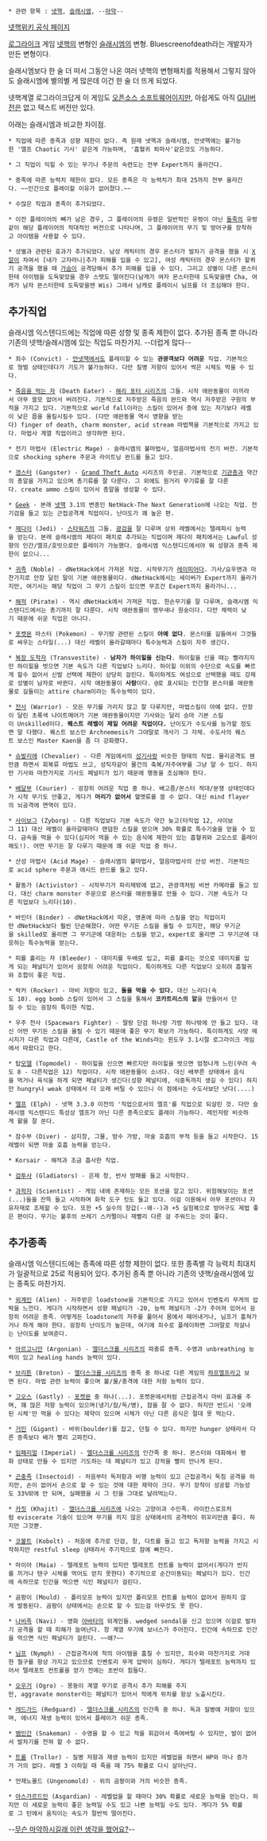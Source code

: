  * 관련 항목 : [[넷핵]], [[슬래시엠]], --[[마약]]--

[http://nethackwiki.com/wiki/Slash%27EM_Extended 넷핵위키 공식 페이지]

[[로그라이크]] 게임 [[넷핵]]의 변형인 [[슬래시엠]]의 변형. Bluescreenofdeath라는 개발자가 만든 변형이다.

슬래시엠보다 한 술 더 떠서 그동안 나온 여러 넷핵의 변형패치를 적용해서 그렇지 않아도 슬래시엠에 별의별 게 많은데 이건 한 술 더 뜨게 되었다.

넷핵계열 로그라이크답게 이 게임도 [[오픈소스 소프트웨어]]이지만, 아쉽게도 아직 [[GUI]]버전은 없고 텍스트 버전만 있다.

아래는 슬래시엠과 비교한 차이점.

 * 직업에 따른 종족과 성향 제한이 없다. 즉 원래 넷핵과 슬래시엠, 언넷핵에는 불가능한 '엘프 Chaotic 기사' 같은게 가능하며, '흡혈귀 퇴마사'같은것도 가능하다.

 * 그 직업이 익힐 수 있는 무기나 주문의 숙련도는 전부 Expert까지 올라간다.

 * 종족에 따른 능력치 제한이 없다. 모든 종족은 각 능력치가 최대 25까지 전부 올라간다. ~~인간으로 플레이할 이유가 없어졌다.~~

 * 수많은 직업과 종족이 추가되었다.

 * 이전 플레이어의 뼈가 남은 경우, 그 플레이어의 유령은 일반적인 유령이 아닌 [[돌죽]]의 유령같이 해당 플레이어의 적대적인 버전으로 나타나며, 그 플레이어의 무기 및 방어구를 장착하고 아이템을 사용할 수 있다.

 * 성별과 관련된 효과가 추가되었다. 남성 캐릭터의 경우 몬스터가 발차기 공격을 했을 시 [[고환|X알]]이 차여서 [내가 고자라니|추가 피해를 입을 수 있고], 여성 캐릭터의 경우 몬스터가 할퀴기 공격을 했을 때 [[가슴]]이 공격당해서 추가 피해를 입을 수 있다. 그리고 성별이 다른 몬스터한테 아이템을 도둑맞았을 경우 스탯도 떨어진다(남캐가 여자 몬스터한테 도둑맞을땐 Cha, 여캐가 남자 몬스터한테 도둑맞을땐 Wis) 그래서 남캐로 플레이시 님프를 더 조심해야 한다.

== 추가직업 ==
슬래시엠 익스텐디드에는 직업에 따른 성향 및 종족 제한이 없다. 추가된 종족 뿐 아니라 기존의 넷핵/슬래시엠에 있는 직업도 마찬가지. --더럽게 많다--

 * 죄수 (Convict) - [[언넷핵]]에서도 플레이할 수 있는 '''관광객보다 어려운''' 직업. 기본적으로 형벌 상태인데다가 기도가 불가능하다. 다만 질병 저항이 있어서 썩은 시체도 먹을 수 있다.

 * [[죽음을 먹는 자]] (Death Eater) - [[해리 포터 시리즈]]의 그들. 시작 애완동물이 이끼라서 아무 쓸모 없어서 버려진다. 기본적으로 저주받은 죽음의 완드와 역시 저주받은 구원의 부적을 가지고 있다. 기본적으로 world fall이라는 스킬이 있어서 층에 있는 자기보다 레벨이 낮은 몹을 올킬시킬수 있다. (다만 애완동물 역시 영향을 받는다) finger of death, charm monster, acid stream 마법책을 기본적으로 가지고 있다. 마법사 계열 직업이라고 생각하면 된다.

 * 전기 마법사 (Electric Mage) - 슬래시엠의 불마법사, 얼음마법사의 전기 버전. 기본적으로 shocking sphere 주문과 라이트닝 완드를 들고 있다.

 * [[갱스터]] (Gangster) - [[Grand Theft Auto]] 시리즈의 주인공. 기본적으로 [[기관총]]과 약간의 총알을 가지고 있으며 총기류를 잘 다룬다. 그 외에도 원거리 무기류를 잘 다룬다. create ammo 스킬이 있어서 총알을 생성할 수 있다.

 * [[Geek]] - 본래 [[넷핵]] 3.1의 변종인 NetHack-The Next Generation에 나오는 직업. 전기검을 들고 있는 근접공격계 직업이다. 난이도가 꽤 높은 편.

 * [[제다이]] (Jedi) - [[스타워즈]]의 그들. [[광검]]을 잘 다루며 상위 레벨에서는 텔레파시 능력을 얻는다. 본래 슬래시엠의 제다이 패치로 추가되는 직업이며 제다이 패치에서는 Lawful 성향의 인간/엘프/호빗으로만 플레이가 가능했다. 슬래시엠 익스텐디드에서야 뭐 성향과 종족 제한이 없으니...

 * [[귀족]] (Noble) - dNetHack에서 가져온 직업. 시작무기가 [[레이피어]]다. 기사/요우맨과 마찬가지로 안장 달린 말이 기본 애완동물이다. dNetHack에서는 세이버가 Expert까지 올라가지만, 여기서는 해당 직업이 그 무기 스킬이 있으면 무조건 Expert까지 올라가니...

 * [[해적]] (Pirate) - 역시 dNetHack에서 가져온 직업. 한손무기를 잘 다루며, 슬래시엠 익스텐디드에서는 총기까지 잘 다룬다. 시작 애완동물이 앵무새나 원숭이다. 다만 체력이 낮기 때문에 쉬운 직업은 아니다.

 * [[포켓몬]] 마스터 (Pokemon) - 무기랑 관련된 스킬이 '''아예 없다'''. 몬스터를 길들여서 그것들로 싸우는 스타일(...) 대신 레벨이 올라갈때마다 특수능력과 스킬이 자주 생긴다.

 * [[트랜스베스티즘|복장 도착자]] (Transvestite) - '''남자가 하이힐을 신는다'''. 하이힐을 신을 때는 빨라지지만 하이힐을 벗으면 기본 속도가 다른 직업보다 느리다. 하이힐 이외의 수단으로 속도를 빠르게 할수 없어서 신발 선택에 제한이 상당히 걸린다. 특이하게도 여성으로 선택했을 때도 강제로 성별이 남자로 바뀐다. 시작 애완동물이 '''사람'''이다. @로 표시되는 인간형 몬스터를 애완동물로 길들이는 attire charm이라는 특수능력이 있다.

 * [[전사]] (Warrior) - 모든 무기를 가리지 않고 잘 다루지만, 마법스킬이 아예 없다. 안장이 달린 초록색 나이트메어가 기본 애완동물이지만 기사와는 달리 승마 기본 스킬이 Unskilled이다. '''퀘스트 레벨이 제일 어려운 직업이다.''' 난이도가 수도사를 능가할 정도면 말 다했다. 퀘스트 보스인 Archnemesis가 그야말로 개사기 그 자체. 수도사의 퀘스트 보스인 Master Kaen을 좀 더 강화했다.

 * [[슈발리에]] (Chevalier) - 다른 게임에서의 [[성기사]]랑 비슷한 형태의 직업. 물리공격도 웬만큼 하면서 회복류 마법도 쓰고, 성직자같이 물건의 축복/저주여부를 그냥 알 수 있다. 하지만 기사와 마찬가지로 기사도 페널티가 있기 때문에 행동을 조심해야 한다.

 * [[배달부(폴아웃: 뉴 베가스)|배달부]] (Courier) - 굉장히 어려운 직업 중 하나. 배고픔/몬스터 적대/분쟁 상태인데다가 시작 무기도 안좋고, 게다가 '''머리가 없어서''' 헬멧류를 쓸 수 없다. 대신 mind flayer의 뇌공격에 면역이 있다.

 * [[사이보그]] (Zyborg) - 다른 직업보다 기본 속도가 약간 늦고(타직업 12, 사이보그 11) 대신 레벨이 올라갈때마다 랜덤한 스킬을 얻으며 30% 확률로 특수기술을 얻을 수 있다. 금속을 먹을 수 있다(심지어 먹을 수 있는 음식에 제한이 있는 흡혈귀와 고오스로 플레이해도!). 어떤 무기든 잘 다루기 때문에 꽤 쉬운 직업 중 하나.

 * 산성 마법사 (Acid Mage) - 슬래시엠의 불마법사, 얼음마법사의 산성 버전. 기본적으로 acid sphere 주문과 애시드 완드를 들고 있다.

 * 활동가 (Activistor) - 시작무기가 파리채밖에 없고, 관광객처럼 비싼 카메라를 들고 있다. 대신 charm monster 주문으로 몬스터를 애완동물로 만들 수 있다. 기본 속도가 다른 직업보다 느리다(10).

 * 바인더 (Binder) - dNetHack에서 따온, 영혼에 따라 스킬을 얻는 직업이지만 dNetHack보다 훨씬 단순해졌다. 어떤 무기든 스킬을 올릴 수 있지만, 해당 무기군을 skilled로 올리면 그 무기군에 대응하는 스킬을 얻고, expert로 올리면 그 무기군에 대응하는 특수능력을 얻는다. 

 * 피를 흘리는 자 (Bleeder) - 데미지를 두배로 입고, 피를 흘리는 것으로 데미지를 입게 되는 페널티가 있어서 굉장히 어려운 직업이다. 특이하게도 다른 직업보다 오히려 흡혈귀와 조합이 좋은 직업.

 * 락커 (Rocker) - 마비 저항이 있고, '''돌을 먹을 수 있다.''' 대신 느리다(속도 10). egg bomb 스킬이 있어서 그 스킬을 통해서 '''코카트리스의 알'''을 만들어서 던질 수 있는 굉장히 특이한 직업. 

 * 우주 전사 (Spacewars Fighter) - 딸랑 단검 하나랑 가방 하나밖에 안 들고 있다. 대신 어떤 무기든 스킬을 올릴 수 있기 때문에 좋은 무기 확보가 가능하다. 특이하게도 사망 메시지가 다른 직업과 다른데, Castle of the Winds라는 윈도우 3.1시절 로그라이크 게임에서 따왔다고 한다.

 * 탑[[모델]] (Topmodel) - 하이힐을 신으면 빠르지만 하이힐을 벗으면 엄청나게 느린(무려 속도 8 - 다른직업은 12) 직업이다. 시작 애완동물이 소녀다. 대신 배부른 상태에서 음식을 먹거나 육식을 하게 되면 페널티가 생긴다(성향 페널티에, 식중독까지 생길 수 있다) 하지만 hungry나 weak 상태에서 더 오래 버틸 수 있으니 이 점에서는 수도사보단 낫다(....)

 * [[엘프]] (Elph) - 넷핵 3.3.0 이전의 '직업으로서의 엘프'를 직업으로 되살린 것. 다만 슬래시엠 익스텐디드 특성상 엘프가 아닌 다른 종족으로도 플레이 가능하다. 레인저랑 비슷하게 활을 잘 쏜다.

 * 잠수부 (Diver) - 삼지창, 그물, 방수 가방, 마술 호흡의 부적 등을 들고 시작한다. 15레벨이 되면 마술 호흡 능력을 얻는다.

 * Korsair - 해적과 조금 흡사한 직업.

 * [[검투사]] (Gladiators) - 은제 창, 반사 방패를 들고 시작한다.

 * [[과학자]] (Scientist) - 게임 내에 존재하는 모든 포션을 알고 있다. 위험해보이는 포션(...)들을 잔뜩 들고 시작하며 화학 도구 킷도 들고 있다. 이걸 이용해서 아무 포션이나 자유자재로 조제할 수 있다. 또한 +5 실수의 장갑(--왜--)과 +5 실험복으로 방어구도 제법 좋은 편이다. 무기는 불후의 쓰레기 스카펠이니 재빨리 다른 걸 주워드는 것이 좋다.
== 추가종족 ==
슬래시엠 익스텐디드에는 종족에 따른 성향 제한이 없다. 또한 종족별 각 능력치 최대치가 일괄적으로 25로 적용되어 있다. 추가된 종족 뿐 아니라 기존의 넷핵/슬래시엠에 있는 종족도 마찬가지. 

 * [[외계인]] (Alien) - 저주받은 loadstone을 기본적으로 가지고 있어서 인벤토리 무게의 압박을 느낀다. 게다가 시작하면서 성향 페널티가 -20, 능력 페널티가 -2가 주어져 있어서 굉장히 어려운 종족. 어떻게든 loadstone의 저주를 풀어서 몸에서 떼어내거나, 님프가 훔쳐가거나 하게 해야 한다. 굉장히 난이도가 높은데, 여기에 죄수로 플레이하면 그야말로 작살나는 난이도를 보여준다.

 * [[아르고니안]] (Argonian) - [[엘더스크롤 시리즈]]의 파충류 종족. 수영과 unbreathing 능력이 있고 healing hands 능력이 있다.

 * [[브리튼(엘더스크롤 시리즈)|브리튼]] (Breton) - [[엘더스크롤 시리즈]]의 종족 중 하나로 다른 게임의 [[하프엘프]]라고 보면 된다. 마법 관련 능력이 좋으며 불/물/충격에 대한 저항 능력이 있다.

 * [[고오스]] (Gastly) - [[포켓몬]] 중 하나(...). 포켓몬에서처럼 근접공격시 마비 효과를 주며, 꽤 많은 저항 능력이 있으며(냉기/잠/독/병), 잠을 잘 수 없다. 하지만 반드시 '오래된 시체'만 먹을 수 있다는 제약이 있으며 시체가 아닌 다른 음식은 절대 못 먹는다.

 * [[거인]] (Gigant) - 바위(boulder)를 잡고, 던질 수 있다. 하지만 hunger 상태라서 다른 종족보다 배가 빨리 고파진다.

 * [[임페리얼]] (Imperial) - [[엘더스크롤 시리즈]]의 인간족 중 하나. 몬스터와 대화해서 평화 상태로 만들 수 있지만 기도하는 데 페널티가 있고 강적을 빨리 만나게 된다.

 * [[곤충]]족 (Insectoid) - 처음부터 독저항과 비행 능력이 있고 근접공격시 독침 공격을 하지만, 손이 없어서 손으로 할 수 있는 것에 대한 제약이 크다. 무기 장착이 성공할 가능성도 33%밖에 안 되며, 실패했을 시 그 턴을 그대로 날려먹는다. 

 * [[카짓]] (Khajit) - [[엘더스크롤 시리즈]]에 나오는 고양이과 수인족. 라이칸스로프처럼 eviscerate 기술이 있으며 무기를 끼지 않은 상태에서의 공격력이 쥐꼬리만큼 좋다. 하지만 그것뿐.

 * [[코볼트]] (Kobolt) - 처음에 추가로 단검, 창, 다트를 들고 있고 독저항 능력을 가지고 시작하지만 restful sleep 상태라서 주기적으로 잠에 빠진다. 

 * 마이아 (Maia) - 텔레포트 능력이 있지만 텔레포트 컨트롤 능력이 없어서(게다가 반지를 끼거나 텐구 시체를 먹어도 얻지 못한다) 주기적으로 순간이동되는 페널티가 있다. 인간에 속하므로 인간을 먹으면 식인 페널티가 걸린다.

 * 곰팡이 (Mould) - 폴리모프 능력이 있지만 폴리모프 컨트롤 능력이 없어서 원하지 않게 발동된다. 곰팡이 상태에서는 손으로 할 수 있는걸 아무것도 못 한다.

 * [[나비족]] (Navi) - 영화 [[아바타(2009)|아바타]]의 외계인들. wedged sendal을 신고 있으며 이걸로 발차기 공격을 할 때 피해가 늘여난다. 창 계열 무기에 보너스가 주어진다. 인간에 속하므로 인간을 먹으면 식인 페널티가 걸린다. ~~왜?~~

 * [[님프]] (Nymph) - 근접공격시에 적의 아이템을 훔칠 수 있지만, 죄수와 마찬가지로 거대한 철구를 항상 가지고 있으므로 인벤토리 무게 압박이 심하다. 게다가 텔레포트 능력까지 있어서 텔레포트 컨트롤을 얻기 전에는 초반이 힘들다.

 * [[오우거]] (Ogro) - 몽둥이 계열 무기로 공격시 추가 피해를 주지만, aggravate monster라는 페널티가 있어서 적에게 위치를 항상 노출시킨다.

 * [[레드가드]] (Redguard) - [[엘더스크롤 시리즈]]의 인간족 중 하나. 독과 질병에 저항이 있으며, 에너지 재생 능력이 있어서 플레이가 쉬운 종족.

 * [[뱀]]인간 (Snakeman) - 수영을 할 수 있고 적을 휘감아서 죽여버릴 수 있지만, 발이 없어서 발차기를 전혀 할 수 없다.

 * [[트롤]] (Trollor) - 질병 저항과 재생 능력이 있지만 레벨업을 하면서 HP와 마나 증가가 거의 없다. 레벨 3 이하일 때 죽을 때 75% 확률로 다시 살아난다.

 * 언제노몰드 (Ungenomold) - 위의 곰팡이와 거의 비슷한 종족.

 * [[아스가르드]]인 (Asgardian) - 레벨업을 할 때마다 30% 확률로 새로운 능력을 얻는다. 하지만 이 새로운 능력이 좋은 능력일 수도 있고 나쁜 능력일 수도 있다. 게다가 5% 확률로 그 턴에서 움직이는 속도가 절반씩 떨어진다.

--[[무슨 마약하시길래 이런 생각을 했어요?]]--
